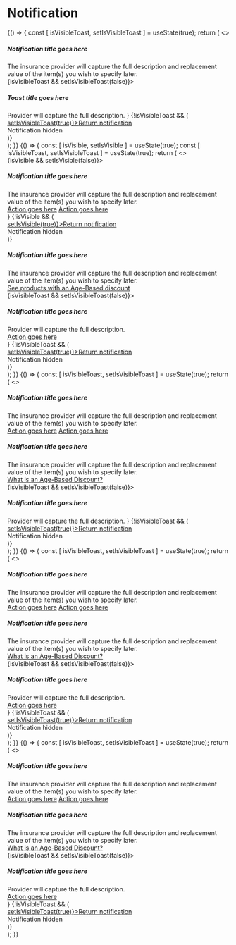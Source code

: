 
<Meta title="Components|Notification" component={Notification} />

# Notification

<Preview>
  <Story name="general notification/toast">
    {() => {
      const [ isVisibleToast, setIsVisibleToast ] = useState(true);
      return (
        <>
          <Container>
            <Row>
              <Column offset="1" cols="10">
                <div style={{margin: '50px 0', width: '100%'}}>
                  <Notification type="primary">
                    <h5 style={{margin: '0 0 5px', color: 'black'}}>Notification title goes here</h5>
                    The insurance provider will capture the full description and replacement value of the item(s) you wish to specify later.
                  </Notification>
                </div>
              </Column>
            </Row>
            <Row>
              <Column offset="1" cols="10">
                <div style={{margin: '50px 0', width: '50%'}}>
                  {isVisibleToast &&
                  <Notification type="primary" closeButton onClose={() => setIsVisibleToast(false)}>
                    <h5 style={{margin: '0 0 5px', color: 'black'}}>Toast title goes here</h5>
                    Provider will capture the full description.
                  </Notification>
                  }
                  {!isVisibleToast && (
                    <div style={{fontSize: '30px'}}>
                      <a href="#" title="" style={{fontSize: '14px'}} target="_self" onClick={() => setIsVisibleToast(true)}><span style={{marginRight: '5px'}}><FontAwesomeIcon icon={faLongArrowLeft} size="1x" /></span>Return notification</a>
                      <br />
                      Notification hidden
                    </div>
                  )}
                </div>
              </Column>
            </Row>
          </Container>
       </>
      );
    }}
  </Story>
</Preview>

<Preview>
  <Story name="primary notification">
    {() => {
      const [ isVisible, setIsVisible ] = useState(true);
      const [ isVisibleToast, setIsVisibleToast ] = useState(true);
      return (
        <>
          <Container>
            <Row>
              <Column offset="1" cols="10">
                <div style={{margin: '50px 0', width: '100%'}}>
                  {isVisible &&
                    <Notification type="primary" icon closeButton onClose={() => setIsVisible(false)}>
                      <h5 style={{margin: '0 0 5px', color: 'black'}}>Notification title goes here</h5>
                      The insurance provider will capture the full description and replacement value of the item(s) you wish to specify later.
                      <div style={{marginTop: '20px', display: 'flex', justifyContent: 'space-between'}}>
                        <a href="#" title=""><span style={{marginRight: '6px'}}><FontAwesomeIcon icon={faLongArrowLeft} size="1x" /></span>Action goes here</a>
                        <a href="#" title=""><span style={{marginRight: '6px'}}><FontAwesomeIcon icon={faInfoCircle} size="1x" /></span>Action goes here</a>
                      </div>
                    </Notification>
                  }
                  {!isVisible && (
                    <div style={{fontSize: '30px'}}>
                      <a href="#" title="" style={{fontSize: '14px'}} target="_self" onClick={() => setIsVisible(true)}><span style={{marginRight: '5px'}}><FontAwesomeIcon icon={faLongArrowLeft} size="1x" /></span>Return notification</a>
                      <br />
                      Notification hidden
                    </div>
                  )}
                </div>
              </Column>
            </Row>
            <Row>
              <Column offset="1" cols="10">
                <div style={{margin: '50px 0', width: '100%'}}>
                  <Notification type="primary" icon>
                    <h5 style={{margin: '0 0 5px', color: 'black'}}>Notification title goes here</h5>
                    The insurance provider will capture the full description and replacement value of the item(s) you wish to specify later.
                    <div style={{marginTop: '20px', display: 'flex', justifyContent: 'space-between'}}>
                      <a href="#" title=""><span style={{marginRight: '6px'}}><FontAwesomeIcon icon={faLongArrowLeft} size="1x" /></span>See products with an Age-Based discount</a>
                    </div>
                  </Notification>
                </div>
              </Column>
            </Row>
            <Row>
              <Column offset="1" cols="10">
                <div style={{margin: '50px 0', width: '50%'}}>
                  {isVisibleToast &&
                    <Notification type="primary" icon closeButton onClose={() => setIsVisibleToast(false)}>
                      <h5 style={{margin: '0 0 5px', color: 'black'}}>Notification title goes here</h5>
                      Provider will capture the full description.
                      <div style={{marginTop: '20px', display: 'flex', justifyContent: 'space-between'}}>
                        <a href="#" title=""><span style={{marginRight: '6px'}}><FontAwesomeIcon icon={faLongArrowLeft} size="1x" /></span>Action goes here</a>
                      </div>
                    </Notification>
                  }
                  {!isVisibleToast && (
                    <div style={{fontSize: '30px'}}>
                      <a href="#" title="" style={{fontSize: '14px'}} target="_self" onClick={() => setIsVisibleToast(true)}><span style={{marginRight: '5px'}}><FontAwesomeIcon icon={faLongArrowLeft} size="1x" /></span>Return notification</a>
                      <br />
                      Notification hidden
                    </div>
                  )}
                </div>
              </Column>
            </Row>
          </Container>
        </>
      );
    }}
  </Story>
</Preview>

<Preview>
  <Story name="success notification">
   {() => {
    const [ isVisibleToast, setIsVisibleToast ] = useState(true);
    return (
      <>
        <Container>
          <Row>
            <Column offset="1" cols="10">
              <div style={{margin: '50px 0', width: '100%'}}>
                <Notification type="success" icon>
                  <h5 style={{margin: '0 0 5px', color: 'black'}}>Notification title goes here</h5>
                  The insurance provider will capture the full description and replacement value of the item(s) you wish to specify later.
                  <div style={{marginTop: '20px', display: 'flex', justifyContent: 'space-between'}}>
                    <a href="#" title=""><span style={{marginRight: '6px'}}><FontAwesomeIcon icon={faLongArrowLeft} size="1x" /></span>Action goes here</a>
                    <a href="#" title=""><span style={{marginRight: '6px'}}><FontAwesomeIcon icon={faInfoCircle} size="1x" /></span>Action goes here</a>
                  </div>
                </Notification>
              </div>
            </Column>
          </Row>
          <Row>
            <Column offset="1" cols="10">
              <div style={{margin: '50px 0', width: '100%'}}>
                <Notification type="success" icon>
                  <h5 style={{margin: '0 0 5px', color: 'black'}}>Notification title goes here</h5>
                  The insurance provider will capture the full description and replacement value of the item(s) you wish to specify later.
                  <div style={{marginTop: '20px', display: 'flex', justifyContent: 'space-between'}}>
                    <a href="#" title=""><span style={{marginRight: '6px'}}><FontAwesomeIcon icon={faInfoCircle} size="1x" /></span>What is an Age-Based Discount?</a>
                  </div>
                </Notification>
              </div>
            </Column>
          </Row>
          <Row>
            <Column offset="1" cols="10">
              <div style={{margin: '50px 0', width: '50%'}}>
                {isVisibleToast &&
                  <Notification type="success" icon closeButton onClose={() => setIsVisibleToast(false)}>
                    <h5 style={{margin: '0 0 5px', color: 'black'}}>Notification title goes here</h5>
                    Provider will capture the full description.
                  </Notification>
                }
                {!isVisibleToast && (
                  <div style={{fontSize: '30px'}}>
                    <a href="#" title="" style={{fontSize: '14px'}} target="_self" onClick={() => setIsVisibleToast(true)}><span style={{marginRight: '5px'}}><FontAwesomeIcon icon={faLongArrowLeft} size="1x" /></span>Return notification</a>
                    <br />
                    Notification hidden
                  </div>
                )}
              </div>
            </Column>
          </Row>
        </Container>
      </>
     );
    }}
  </Story>
</Preview>

<Preview>
  <Story name="warning notification">
    {() => {
      const [ isVisibleToast, setIsVisibleToast ] = useState(true);
      return (
        <>
          <Container>
            <Row>
              <Column offset="1" cols="10">
                <div style={{margin: '50px 0', width: '100%'}}>
                  <Notification type="warning" icon>
                    <h5 style={{margin: '0 0 5px', color: 'black'}}>Notification title goes here</h5>
                    The insurance provider will capture the full description and replacement value of the item(s) you wish to specify later.
                    <div style={{marginTop: '20px', display: 'flex', justifyContent: 'space-between'}}>
                      <a href="#" title=""><span style={{marginRight: '6px'}}><FontAwesomeIcon icon={faLongArrowLeft} size="1x" /></span>Action goes here</a>
                      <a href="#" title=""><span style={{marginRight: '6px'}}><FontAwesomeIcon icon={faInfoCircle} size="1x" /></span>Action goes here</a>
                    </div>
                  </Notification>
                </div>
              </Column>
            </Row>
            <Row>
              <Column offset="1" cols="10">
                <div style={{margin: '50px 0', width: '100%'}}>
                  <Notification type="warning" icon>
                    <h5 style={{margin: '0 0 5px', color: 'black'}}>Notification title goes here</h5>
                    The insurance provider will capture the full description and replacement value of the item(s) you wish to specify later.
                    <div style={{marginTop: '20px', display: 'flex', justifyContent: 'space-between'}}>
                      <a href="#" title=""><span style={{marginRight: '6px'}}><FontAwesomeIcon icon={faInfoCircle} size="1x" /></span>What is an Age-Based Discount?</a>
                    </div>
                  </Notification>
                </div>
              </Column>
            </Row>
            <Row>
              <Column offset="1" cols="10">
                <div style={{margin: '50px 0', width: '50%'}}>
                  {isVisibleToast &&
                  <Notification type="warning" icon closeButton onClose={() => setIsVisibleToast(false)}>
                    <h5 style={{margin: '0 0 5px', color: 'black'}}>Notification title goes here</h5>
                    Provider will capture the full description.
                    <div style={{marginTop: '20px', display: 'flex', justifyContent: 'space-between'}}>
                      <a href="#" title=""><span style={{marginRight: '6px'}}><FontAwesomeIcon icon={faLongArrowLeft} size="1x" /></span>Action goes here</a>
                    </div>
                  </Notification>
                  }
                  {!isVisibleToast && (
                    <div style={{fontSize: '30px'}}>
                      <a href="#" title="" style={{fontSize: '14px'}} target="_self" onClick={() => setIsVisibleToast(true)}><span style={{marginRight: '5px'}}><FontAwesomeIcon icon={faLongArrowLeft} size="1x" /></span>Return notification</a>
                      <br />
                      Notification hidden
                    </div>
                  )}
                </div>
              </Column>
            </Row>
          </Container>
        </>
       );
     }}
  </Story>
</Preview>

<Preview>
  <Story name="error notification">
   {() => {
    const [ isVisibleToast, setIsVisibleToast ] = useState(true);
    return (
      <>
        <Container>
          <Row>
            <Column offset="1" cols="10">
              <div style={{margin: '50px 0', width: '100%'}}>
                <Notification type="danger" icon>
                  <h5 style={{margin: '0 0 5px', color: 'black'}}>Notification title goes here</h5>
                  The insurance provider will capture the full description and replacement value of the item(s) you wish to specify later.
                  <div style={{marginTop: '20px', display: 'flex', justifyContent: 'space-between'}}>
                    <a href="#" title=""><span style={{marginRight: '6px'}}><FontAwesomeIcon icon={faLongArrowLeft} size="1x" /></span>Action goes here</a>
                    <a href="#" title=""><span style={{marginRight: '6px'}}><FontAwesomeIcon icon={faInfoCircle} size="1x" /></span>Action goes here</a>
                  </div>
                </Notification>
              </div>
            </Column>
          </Row>
          <Row>
            <Column offset="1" cols="10">
              <div style={{margin: '50px 0', width: '100%'}}>
                <Notification type="danger" icon>
                  <h5 style={{margin: '0 0 5px', color: 'black'}}>Notification title goes here</h5>
                  The insurance provider will capture the full description and replacement value of the item(s) you wish to specify later.
                  <div style={{marginTop: '20px', display: 'flex', justifyContent: 'space-between'}}>
                    <a href="#" title=""><span style={{marginRight: '6px'}}><FontAwesomeIcon icon={faInfoCircle} size="1x" /></span>What is an Age-Based Discount?</a>
                  </div>
                </Notification>
              </div>
            </Column>
          </Row>
           <Row>
              <Column offset="1" cols="10">
                <div style={{margin: '50px 0', width: '50%'}}>
                  {isVisibleToast &&
                  <Notification type="danger" icon closeButton onClose={() => setIsVisibleToast(false)}>
                    <h5 style={{margin: '0 0 5px', color: 'black'}}>Notification title goes here</h5>
                    Provider will capture the full description.
                     <div style={{marginTop: '20px', display: 'flex', justifyContent: 'space-between'}}>
                        <a href="#" title=""><span style={{marginRight: '6px'}}><FontAwesomeIcon icon={faLongArrowLeft} size="1x" /></span>Action goes here</a>
                      </div>
                  </Notification>
                  }
                  {!isVisibleToast && (
                    <div style={{fontSize: '30px'}}>
                      <a href="#" title="" style={{fontSize: '14px'}} target="_self" onClick={() => setIsVisibleToast(true)}><span style={{marginRight: '5px'}}><FontAwesomeIcon icon={faLongArrowLeft} size="1x" /></span>Return notification</a>
                      <br />
                      Notification hidden
                    </div>
                  )}
                </div>
              </Column>
            </Row>
        </Container>
      </>
    );
   }}
  </Story>
</Preview>


<Props of={Notification} />


